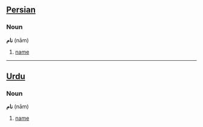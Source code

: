 ==[[Persian]]==
===Noun===
'''نام''' (nām)

# [[name]]

----

==[[Urdu]]==
===Noun===
'''نام''' (nām)

# [[name]]